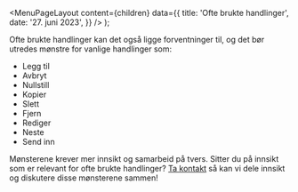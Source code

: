 
<Meta
  title='Ofte brukte handlinger'
  description='Beskrivelse'
/>

  <MenuPageLayout
    content={children}
    data={{
      title: 'Ofte brukte handlinger',
      date: '27. juni 2023',
    }}
  />
);

Ofte brukte handlinger kan det også ligge forventninger til, og det bør utredes mønstre for vanlige handlinger som:

- Legg til
- Avbryt
- Nullstill
- Kopier
- Slett
- Fjern
- Rediger
- Neste
- Send inn

Mønsterene krever mer innsikt og samarbeid på tvers. Sitter du på innsikt som er relevant for ofte brukte handlinger? [Ta kontakt](mailto:designsystem@digdir.no) så kan vi dele innsikt og diskutere disse mønsterene sammen!
